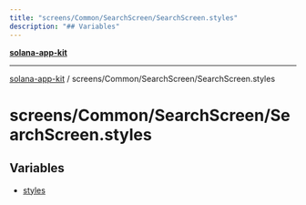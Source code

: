 ```yaml
---
title: "screens/Common/SearchScreen/SearchScreen.styles"
description: "## Variables"
---
```


[**solana-app-kit**](../../../../README.mdx)

***

[solana-app-kit](../../../../README.mdx) / screens/Common/SearchScreen/SearchScreen.styles

# screens/Common/SearchScreen/SearchScreen.styles

## Variables

- [styles](variables/styles.mdx)

